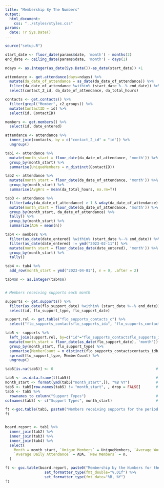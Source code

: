```yaml
---
title: "Membership By The Numbers"
output:
  html_document: 
    css: "../styles/styles.css"
params:
  date: !r Sys.Date()
---
```


```r
source("setup.R")
```

```r

start_date <- floor_date(params$date, 'month') - months(2)
end_date <- ceiling_date(params$date, 'month') - days(1)

ndays <- as.integer(as_date(Sys.Date())-as_date(start_date)) +1

attendance <- get.attendance(days=ndays) %>%
  mutate(da_date_of_attendance = as_date(da_date_of_attendance)) %>%
  filter(da_date_of_attendance %within% (start_date %--% end_date)) %>%
  select(contact_2_id, da_date_of_attendance, da_total_hours)

contacts <- get.contacts() %>%
  filter(grepl("Member", c2_groups)) %>%
  mutate(ContactID = id) %>%
  select(id, ContactID)

members <- get.members() %>%
  select(id, date_entered)

attendance <- attendance %>%
  inner_join(contacts, by = c("contact_2_id" = "id")) %>%
  ungroup()

tab1 <- attendance %>%
  mutate(month_start = floor_date(da_date_of_attendance, 'month')) %>%
  group_by(month_start) %>%
  summarise(UniqueMembers = n_distinct(ContactID))

tab2 <- attendance %>%
  mutate(month_start = floor_date(da_date_of_attendance, 'month')) %>%
  group_by(month_start) %>%
  summarise(AvgHrs = mean(da_total_hours, na.rm=T))

tab3 <- attendance %>%
  filter(wday(da_date_of_attendance) > 1 & wday(da_date_of_attendance) < 7) %>%
  mutate(month_start = floor_date(da_date_of_attendance, 'month')) %>%
  group_by(month_start, da_date_of_attendance) %>%
  tally() %>%
  group_by(month_start) %>%
  summarize(ADA = mean(n))

tab4 <- members %>%
  filter(as_date(date_entered) %within% (start_date %--% end_date)) %>%
  filter(as_date(date_entered) != ymd("2023-02-11")) %>%
  mutate(month_start = floor_date(as_date(date_entered), 'month')) %>%
  group_by(month_start) %>%
  tally()

tab4 <- tab4 %>%
  add_row(month_start = ymd("2023-04-01"), n = 0, .after = 2)

tab4$n <- as.integer(tab4$n)


# Members receiving supports each month

supports <- get.supports() %>%
  filter(as_date(flo_support_date) %within% (start_date %--% end_date)) %>%
  select(id, flo_support_type, flo_support_date)

support.rel <- get.table("flo_supports_contacts_c") %>%
  select("flo_supports_contactsflo_supports_ida", "flo_supports_contactscontacts_idb")

tab5 <- supports %>%
  left_join(support.rel, by=c("id"="flo_supports_contactsflo_supports_ida")) %>%
  mutate(month_start = floor_date(as_date(flo_support_date), 'month')) %>%
  group_by(month_start, flo_support_type) %>%
  summarise(MemberCount = n_distinct(flo_supports_contactscontacts_idb, na.rm=T)) %>%
  spread(flo_support_type, MemberCount) %>%
  ungroup()

tab5[is.na(tab5)] <- 0                                               # Replace all NA with 0

tab5 <- as.data.frame(t(tab5))                                       # Transpose and recast as data.frame
month_start <- format(ymd(tab5["month_start",]), "%B %Y")            # extract the month_start values and format them
tab5 <- tab5[row.names(tab5) != "month_start", , drop = FALSE]       # remove month_start from the transponsed data
tab5 <- tab5 %>%
  rownames_to_column("Support Types")                                # Convert the row names to a data column for flextable
colnames(tab5) <- c("Support Types", month_start)                    # Use the month_start formatted values as column names

ft <-goc.table(tab5, paste0("Members receiving supports for the period ", start_date, " to ", end_date))
ft


board.report <- tab1 %>%
  inner_join(tab2) %>%
  inner_join(tab3) %>%
  inner_join(tab4) %>%
  select(
    Month = month_start, `Unique Members` = UniqueMembers, `Average Workday Hours` = AvgHrs,
    `Average Daily Attendance` = ADA, `New Members` = n,
  )

ft <- goc.table(board.report, paste0("Membership by the Numbers for the period ", start_date, " to ", end_date)) %>% 
                  set_formatter_type(fmt_double="%.01f") %>% 
                  set_formatter_type(fmt_date="%B, %Y")
ft
```
